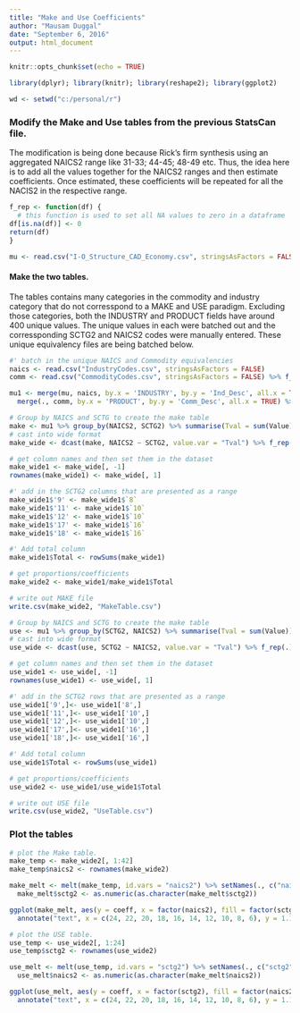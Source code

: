 ```yaml
---
title: "Make and Use Coefficients"
author: "Mausam Duggal"
date: "September 6, 2016"
output: html_document
---
```


```r
knitr::opts_chunk$set(echo = TRUE)
```

```r
library(dplyr); library(knitr); library(reshape2); library(ggplot2)

wd <- setwd("c:/personal/r")
```

### Modify the Make and Use tables from the previous StatsCan file. 

The modification is being done because Rick's firm synthesis using an aggregated NAICS2 range like 31-33; 44-45; 48-49 etc. Thus, the idea here is to add all the values together for the NAICS2 ranges and then estimate coefficients. Once estimated, these coefficients will be repeated for all the NACIS2 in the respective range.

```r

f_rep <- function(df) {
  # this function is used to set all NA values to zero in a dataframe
df[is.na(df)] <- 0
return(df)
}

```


```r
mu <- read.csv("I-O_Structure_CAD_Economy.csv", stringsAsFactors = FALSE)    
```

#### Make the two tables.

The tables contains many categories in the commodity and industry category that do not corresspond to a MAKE and USE paradigm. Excluding those categories, both the INDUSTRY and PRODUCT fields have around 400 unique values. The unique values in each were batched out and the corressponding SCTG2 and NAICS2 codes were manually entered. These unique equivalency files are being batched below. 

```r
#' batch in the unique NAICS and Commodity equivalencies
naics <- read.csv("IndustryCodes.csv", stringsAsFactors = FALSE) 
comm <- read.csv("CommodityCodes.csv", stringsAsFactors = FALSE) %>% f_rep(.)

```

```r

mu1 <- merge(mu, naics, by.x = 'INDUSTRY', by.y = 'Ind_Desc', all.x = TRUE) %>% 
  merge(., comm, by.x = 'PRODUCT', by.y = 'Comm_Desc', all.x = TRUE) %>% na.omit(.)

```


```r
# Group by NAICS and SCTG to create the make table
make <- mu1 %>% group_by(NAICS2, SCTG2) %>% summarise(Tval = sum(Value))
# cast into wide format
make_wide <- dcast(make, NAICS2 ~ SCTG2, value.var = "Tval") %>% f_rep(.)

# get column names and then set them in the dataset
make_wide1 <- make_wide[, -1]
rownames(make_wide1) <- make_wide[, 1]

#' add in the SCTG2 columns that are presented as a range
make_wide1$'9' <- make_wide1$`8`
make_wide1$'11' <- make_wide1$`10`
make_wide1$'12' <- make_wide1$`10`
make_wide1$'17' <- make_wide1$`16`
make_wide1$'18' <- make_wide1$`16`

#' Add total column 
make_wide1$Total <- rowSums(make_wide1)

# get proportions/coefficients
make_wide2 <- make_wide1/make_wide1$Total 

# write out MAKE file
write.csv(make_wide2, "MakeTable.csv")

```


```r
# Group by NAICS and SCTG to create the make table
use <- mu1 %>% group_by(SCTG2, NAICS2) %>% summarise(Tval = sum(Value))
# cast into wide format
use_wide <- dcast(use, SCTG2 ~ NAICS2, value.var = "Tval") %>% f_rep(.)

# get column names and then set them in the dataset
use_wide1 <- use_wide[, -1]
rownames(use_wide1) <- use_wide[, 1]

#' add in the SCTG2 rows that are presented as a range
use_wide1['9',]<- use_wide1['8',]
use_wide1['11',]<- use_wide1['10',]
use_wide1['12',]<- use_wide1['10',]
use_wide1['17',]<- use_wide1['16',]
use_wide1['18',]<- use_wide1['16',]

#' Add total column 
use_wide1$Total <- rowSums(use_wide1)

# get proportions/coefficients
use_wide2 <- use_wide1/use_wide1$Total 

# write out USE file
write.csv(use_wide2, "UseTable.csv")

```

### Plot the tables

```r
# plot the Make table.
make_temp <- make_wide2[, 1:42]
make_temp$naics2 <- rownames(make_wide2)

make_melt <- melt(make_temp, id.vars = "naics2") %>% setNames(., c("naics2", "sctg2", "coeff")) 
  make_melt$sctg2 <- as.numeric(as.character(make_melt$sctg2))

ggplot(make_melt, aes(y = coeff, x = factor(naics2), fill = factor(sctg2))) + geom_bar(stat = "identity") + coord_flip() + ggtitle("Make Table") + 
  annotate("text", x = c(24, 22, 20, 18, 16, 14, 12, 10, 8, 6), y = 1.10, label = c("sctg 1:Animals and Food...Alcoholic products", "sctg 10-12: Sands", "sctg 13-24: Minerals...Plastics and Rubber", "sctg 25-30: Logs...textiles and leather", "sctg 31: Non-metallic mineral", "sctg 32-34: Base metals...machinery", "sctg 35: Electronic", "sctg 36-38: Motorized...precision instruments", "sctg 39: Furniture", "sctg40-43: Miscellaneous...Mixed freight"), size = 2)

```

```r
# plot the USE table.
use_temp <- use_wide2[, 1:24]
use_temp$sctg2 <- rownames(use_wide2)

use_melt <- melt(use_temp, id.vars = "sctg2") %>% setNames(., c("sctg2", "naics2", "coeff")) 
  use_melt$naics2 <- as.numeric(as.character(make_melt$naics2))

ggplot(use_melt, aes(y = coeff, x = factor(sctg2), fill = factor(naics2))) + geom_bar(stat = "identity") + coord_flip() + ggtitle("Use Table") + 
  annotate("text", x = c(24, 22, 20, 18, 16, 14, 12, 10, 8, 6), y = 1.10, label = c("sctg 1:Animals and Food...Alcoholic products", "sctg 10-12: Sands", "sctg 13-24: Minerals...Plastics and Rubber", "sctg 25-30: Logs...textiles and leather", "sctg 31: Non-metallic mineral", "sctg 32-34: Base metals...machinery", "sctg 35: Electronic", "sctg 36-38: Motorized...precision instruments", "sctg 39: Furniture", "sctg40-43: Miscellaneous...Mixed freight"), size = 2.5)

```
